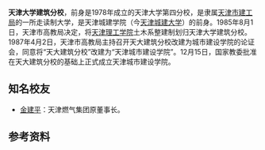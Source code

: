 '''天津大学建筑分校'''，前身是1978年成立的天津大学第四分校，是隶属[[天津市建工局|天津市建工局]]的一所走读制大学，是天津城建学院（今[[天津城建大学|天津城建大学]]）的前身。1985年8月1日，天津市高教局决定，将[[天津理工学院|天津理工学院]]土木系整建制划归天津大学建筑分校。1987年4月2日，天津市高教局主持召开天大建筑分校改建为城市建设学院的论证会，同意将“天大建筑分校”改建为“天津城市建设学院”。12月15日，国家教委批准在天大建筑分校的基础上正式成立天津城市建设学院。

== 知名校友 ==
*[[金建平|金建平]]：天津燃气集团原董事长。

== 参考资料 ==
{{reflist}}
{{天津市大学分校}}